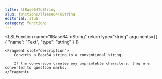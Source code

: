 ```yaml
---
title: llBase64ToString
slug: functions/llBase64ToString
editorial: stub
category: functions
---
```


<LSLFunction
	name="llBase64ToString"
	returnType="string"
	arguments={[
	{
		"name": "Text",
		"type": "string"
	}
]}
>
	<Fragment slot="description">
		Converts a Base64 string to a conventional string.
		
		If the conversion creates any unprintable characters, they are converted to question marks.
	</Fragment>
</LSLFunction>
